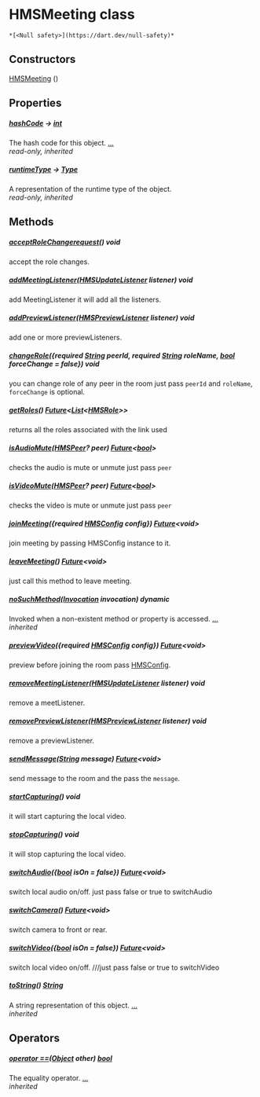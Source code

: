 # HMSMeeting class

    *[<Null safety>](https://dart.dev/null-safety)*

## Constructors

[HMSMeeting](../meeting_meeting/HMSMeeting/HMSMeeting) ()

## Properties

##### [hashCode](https://api.flutter.dev/flutter/dart-core/Object/hashCode.html) &#8594; [int](https://api.flutter.dev/flutter/dart-core/int-class.html)

The hash code for this object. [...](https://api.flutter.dev/flutter/dart-core/Object/hashCode.html)  
_read-only, inherited_

##### [runtimeType](https://api.flutter.dev/flutter/dart-core/Object/runtimeType.html) &#8594; [Type](https://api.flutter.dev/flutter/dart-core/Type-class.html)

A representation of the runtime type of the object.  
_read-only, inherited_

## Methods

##### [acceptRoleChangerequest](../meeting_meeting/HMSMeeting/acceptRoleChangerequest)() void

accept the role changes.

##### [addMeetingListener](../meeting_meeting/HMSMeeting/addMeetingListener)([HMSUpdateListener](../model_hms_update_listener/HMSUpdateListener-class) listener) void

add MeetingListener it will add all the listeners.

##### [addPreviewListener](../meeting_meeting/HMSMeeting/addPreviewListener)([HMSPreviewListener](../model_hms_preview_listener/HMSPreviewListener-class) listener) void

add one or more previewListeners.

##### [changeRole](../meeting_meeting/HMSMeeting/changeRole)({required [String](https://api.flutter.dev/flutter/dart-core/String-class.html) peerId, required [String](https://api.flutter.dev/flutter/dart-core/String-class.html) roleName, [bool](https://api.flutter.dev/flutter/dart-core/bool-class.html) forceChange = false}) void

you can change role of any peer in the room just pass <code>peerId</code> and <code>roleName</code>, <code>forceChange</code> is optional.

##### [getRoles](../meeting_meeting/HMSMeeting/getRoles)() [Future](https://api.flutter.dev/flutter/dart-async/Future-class.html)&lt;[List](https://api.flutter.dev/flutter/dart-core/List-class.html)&lt;[HMSRole](../model_hms_role/HMSRole-class)>>

returns all the roles associated with the link used

##### [isAudioMute](../meeting_meeting/HMSMeeting/isAudioMute)([HMSPeer](../model_hms_peer/HMSPeer-class)? peer) [Future](https://api.flutter.dev/flutter/dart-async/Future-class.html)&lt;[bool](https://api.flutter.dev/flutter/dart-core/bool-class.html)>

checks the audio is mute or unmute just pass <code>peer</code>

##### [isVideoMute](../meeting_meeting/HMSMeeting/isVideoMute)([HMSPeer](../model_hms_peer/HMSPeer-class)? peer) [Future](https://api.flutter.dev/flutter/dart-async/Future-class.html)&lt;[bool](https://api.flutter.dev/flutter/dart-core/bool-class.html)>

checks the video is mute or unmute just pass <code>peer</code>

##### [joinMeeting](../meeting_meeting/HMSMeeting/joinMeeting)({required [HMSConfig](../model_hms_config/HMSConfig-class) config}) [Future](https://api.flutter.dev/flutter/dart-async/Future-class.html)&lt;void>

join meeting by passing HMSConfig instance to it.

##### [leaveMeeting](../meeting_meeting/HMSMeeting/leaveMeeting)() [Future](https://api.flutter.dev/flutter/dart-async/Future-class.html)&lt;void>

just call this method to leave meeting.

##### [noSuchMethod](https://api.flutter.dev/flutter/dart-core/Object/noSuchMethod.html)([Invocation](https://api.flutter.dev/flutter/dart-core/Invocation-class.html) invocation) dynamic

Invoked when a non-existent method or property is accessed. [...](https://api.flutter.dev/flutter/dart-core/Object/noSuchMethod.html)  
_inherited_

##### [previewVideo](../meeting_meeting/HMSMeeting/previewVideo)({required [HMSConfig](../model_hms_config/HMSConfig-class) config}) [Future](https://api.flutter.dev/flutter/dart-async/Future-class.html)&lt;void>

preview before joining the room pass <a href="../model_hms_config/HMSConfig-class">HMSConfig</a>.

##### [removeMeetingListener](../meeting_meeting/HMSMeeting/removeMeetingListener)([HMSUpdateListener](../model_hms_update_listener/HMSUpdateListener-class) listener) void

remove a meetListener.

##### [removePreviewListener](../meeting_meeting/HMSMeeting/removePreviewListener)([HMSPreviewListener](../model_hms_preview_listener/HMSPreviewListener-class) listener) void

remove a previewListener.

##### [sendMessage](../meeting_meeting/HMSMeeting/sendMessage)([String](https://api.flutter.dev/flutter/dart-core/String-class.html) message) [Future](https://api.flutter.dev/flutter/dart-async/Future-class.html)&lt;void>

send message to the room and the pass the <code>message</code>.

##### [startCapturing](../meeting_meeting/HMSMeeting/startCapturing)() void

it will start capturing the local video.

##### [stopCapturing](../meeting_meeting/HMSMeeting/stopCapturing)() void

it will stop capturing the local video.

##### [switchAudio](../meeting_meeting/HMSMeeting/switchAudio)({[bool](https://api.flutter.dev/flutter/dart-core/bool-class.html) isOn = false}) [Future](https://api.flutter.dev/flutter/dart-async/Future-class.html)&lt;void>

switch local audio on/off.
just pass false or true to switchAudio

##### [switchCamera](../meeting_meeting/HMSMeeting/switchCamera)() [Future](https://api.flutter.dev/flutter/dart-async/Future-class.html)&lt;void>

switch camera to front or rear.

##### [switchVideo](../meeting_meeting/HMSMeeting/switchVideo)({[bool](https://api.flutter.dev/flutter/dart-core/bool-class.html) isOn = false}) [Future](https://api.flutter.dev/flutter/dart-async/Future-class.html)&lt;void>

switch local video on/off.
///just pass false or true to switchVideo

##### [toString](https://api.flutter.dev/flutter/dart-core/Object/toString.html)() [String](https://api.flutter.dev/flutter/dart-core/String-class.html)

A string representation of this object. [...](https://api.flutter.dev/flutter/dart-core/Object/toString.html)  
_inherited_

## Operators

##### [operator ==](https://api.flutter.dev/flutter/dart-core/Object/operator_equals.html)([Object](https://api.flutter.dev/flutter/dart-core/Object-class.html) other) [bool](https://api.flutter.dev/flutter/dart-core/bool-class.html)

The equality operator. [...](https://api.flutter.dev/flutter/dart-core/Object/operator_equals.html)  
_inherited_
